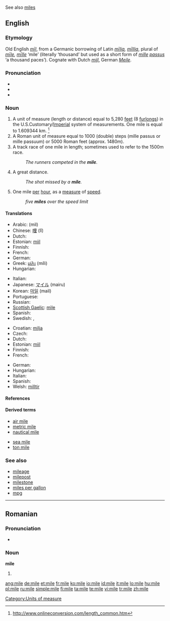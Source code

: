 See also [[miles]]
==English==

===Etymology===
{{wikipedia}}

Old English ''[[mil#Old English|mīl]]'', from a Germanic borrowing of Latin ''[[milia|mīlia]], [[millia|mīllia]]'', plural of ''[[mile#Latin|mīle]], [[mille|mīlle]]'' ‘mile’ (literally ‘thousand’ but used as a short form of ''[[mille]] [[passus]]'' ‘a thousand paces’).  Cognate with Dutch ''[[mijl]]'', German ''[[Meile]]''.

===Pronunciation===
* {{IPA|/maɪl/}}
* {{audio|en-us-mile.ogg|Audio (US)}}
* {{rhymes|aɪl}}

===Noun===
{{en-noun}}

# A unit of measure (length or distance) equal to 5,280 [[feet]] (8 [[furlong]]s) in the U.S.Customary/[[Imperial]] system of measurements. One mile is equal to 1.609344 km. <ref> http://www.onlineconversion.com/length_common.htm</ref>
# A Roman unit of measure equal to 1000 (double) steps (mille passus or mille passuum) or 5000 Roman feet (approx. 1480m).
# A track race of one mile in length; sometimes used to refer to the 1500m race.
#: ''The runners competed in the '''mile'''.''
# {{slang}} A great distance.
#: ''The shot missed by a '''mile'''.''
# {{informal}} One mile [[per]] [[hour]], as a [[measure]] of [[speed]].
#: ''five '''miles''' over the speed limit''

====Translations====
{{trans-top|1609.33 m, 1.6 km}}
* Arabic: {{Arab|[[ميل]]}} (mil) {{m}}
* Chinese: [[哩]] (lǐ)
* Dutch: {{t|nl|mijl|m}}
* Estonian: [[miil]]
* Finnish: {{t|fi|maili}}
* French: {{t|fr|mille|m}}
* German: {{t|de|Meile|f}}
* Greek: [[μίλι]] (míli) {{n}}
* Hungarian: {{t|hu|mérföld}}
{{trans-mid}}
* Italian: {{t|it|miglio|m}}
* Japanese: [[マイル]] (mairu)
* Korean: [[마일]] (mail)
* Portuguese: {{t|pt|milha|f}}
* Russian: {{t|ru|миля|tr=mílja|f}}
* [[Scottish Gaelic]]: [[mìle]] {{f}}
* Spanish: {{t|es|milla|f}}
* Swedish: {{t|sv|mil|c}}, {{t|sv|engelsk mil|c}}
{{trans-bottom}}

{{checktrans-top}}
* Croatian: [[milja]] {{f}}
* Czech: {{t|cs|míle|f}}
* Dutch: {{t|nl|mijl|m}}
* Estonian: [[miil]]
* Finnish: {{t|fi|maili}}
* French: {{t|fr|mile|m}}
{{trans-mid}}
* German: {{t|de|Meile|f}}
* Hungarian: {{t|hu|mérföld}}
* Italian: {{t|it|miglio|m}}
* Spanish: {{t|es|milla|f}}
* Welsh: [[milltir]]
{{trans-bottom}}

====References====
<References/>

====Derived terms====
{{rel-top|terms derived from mile}}
* [[air mile]]
* [[metric mile]]
* [[nautical mile]]
{{rel-mid}}
* [[sea mile]]
* [[ton mile]]
{{rel-bottom}}

===See also===
{{top}}
* [[mileage]]
* [[milepost]]
* [[milestone]]
* [[miles per gallon]]
* [[mpg]]
{{bottom}}

[[Category:Units of measure]]

----

==Romanian==

===Pronunciation===
* {{IPA|[ˈmile]|lang=ro}}

===Noun===
'''mile''' {{f|p}}

# {{plural of|milă|lang=Romanian}}

[[ang:mile]]
[[de:mile]]
[[et:mile]]
[[fr:mile]]
[[ko:mile]]
[[io:mile]]
[[id:mile]]
[[it:mile]]
[[lo:mile]]
[[hu:mile]]
[[pl:mile]]
[[ru:mile]]
[[simple:mile]]
[[fi:mile]]
[[ta:mile]]
[[te:mile]]
[[vi:mile]]
[[tr:mile]]
[[zh:mile]]